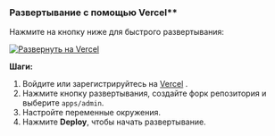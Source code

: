 ### Развертывание с помощью Vercel\*\*

Нажмите на кнопку ниже для быстрого развертывания:

[![Развернуть на Vercel](https://vercel.com/button)](https://vercel.com/new/clone?demo-description=PPanel%20это%20чистый%2C%20профессиональный%2C%20и%20совершенный%20инструмент%20открытого%20исходного%20кода%20для%20прокси-панели%2C%20предназначенный%20для%20вашего%20идеального%20выбора%20для%20обучения%20и%20практического%20использования&demo-image=https%3A%2F%2Furlscan.io%2Fliveshot%2F%3Fwidth%3D1920%26height%3D1080%26url%3Dhttps%3A%2F%2Fadmin.ppanel.dev&demo-title=Административная%20панель%20PPanel&demo-url=https%3A%2F%2Fadmin.ppanel.dev%2F&from=.&project-name=ppanel-admin-web&repository-name=ppanel-web&repository-url=https%3A%2F%2Fgithub.com%2Fperfect-panel%2Fppanel-web&root-directory=apps%2Fadmin&skippable-integrations=1)

**Шаги:**

1. Войдите или зарегистрируйтесь на [Vercel](https://vercel.com/) .
2. Нажмите кнопку развертывания, создайте форк репозитория и выберите `apps/admin`.
3. Настройте переменные окружения.
4. Нажмите **Deploy**, чтобы начать развертывание.



<Giscus />
